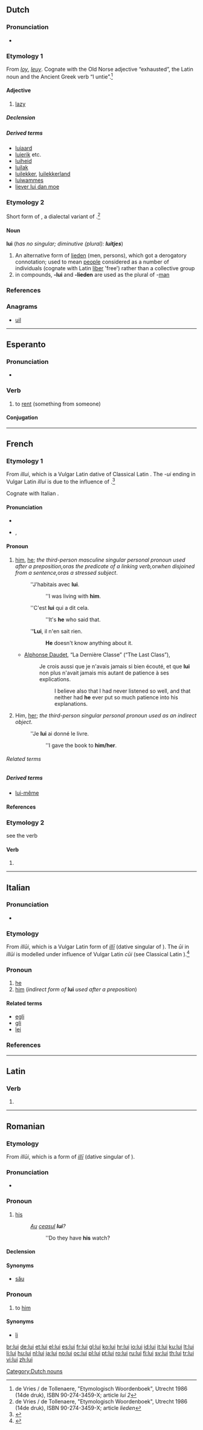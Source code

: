{{also|Lui}}
==Dutch==

===Pronunciation===
* {{audio|Nl-lui.ogg|audio}}

===Etymology 1===
From {{etyl|dum|nl}} ''[[loy]]'', ''[[leuy]]''. Cognate with the Old Norse adjective {{term|lúinn|lang=non}} “exhausted”, the Latin noun {{term|lues|luēs|lang=la|epidemy}} and the Ancient Greek verb {{term|λύω|sc=polytonic|lang=grc}} “I untie”.<ref>de Vries / de Tollenaere, "Etymologisch Woordenboek", Utrecht 1986 (14de druk), ISBN 90-274-3459-X; article ''lui 2''</ref>

====Adjective====
{{nl-adj}}

# [[lazy]]

=====Declension=====
{{nl-decl-adj}}

=====Derived terms=====
* [[luiaard]] {{m}}
* [[luierik]] {{m}} etc.
* [[luiheid]]
* [[luilak]] {{m}}
* [[luilekker]], [[luilekkerland]]
* [[luiwammes]] {{m}}
* [[liever lui dan moe]]

===Etymology 2===
Short form of {{term|luiden|lang=nl}}, a dialectal variant of  {{term|lieden|lang=nl}}.<ref>de Vries / de Tollenaere, "Etymologisch Woordenboek", Utrecht 1986 (14de druk), ISBN 90-274-3459-X; article ''lieden''</ref>

====Noun====
'''lui''' {{p}} (''has no singular; diminutive (plural): '''luitjes''''')

# An alternative form of [[lieden]] (men, persons), which got a derogatory connotation; used to mean [[people]] considered as a number of individuals (cognate with Latin [[liber]] 'free') rather than a collective group
# in compounds, '''-lui''' and '''-lieden''' are used as the plural of -[[man]]

===References===
<references/>

===Anagrams===
* [[uil#Dutch|uil]]

[[Category:Dutch nouns]]

----

==Esperanto==

===Pronunciation===
* {{IPA|/ˈlu.i/|lang=eo}}

===Verb===
{{eo-verb|lu}}

# {{transitive}} to [[rent]] (something from someone)

====Conjugation====
{{eo-conj|lu}}

----

==French==

===Etymology 1===
From {{etyl|VL.|fr}} ''illui'', which is a Vulgar Latin dative of Classical Latin {{term|ille|lang=la}}. The ''-ui'' ending in Vulgar Latin ''illui'' is due to the influence of {{term|cui|lang=la}}.<ref>{{reference-book | last = Dauzat | first = Albert | coauthors = Jean Dubois, Henri Mitterand | title = Nouveau dictionnaire étymologique | year = 1964 | publisher = Librairie Larousse | location = Paris | language = French | pages = | chapter = il }}</ref>

Cognate with Italian {{term|lui|lang=it}}.

====Pronunciation====
* {{audio|Fr-lui.ogg|audio}}
* {{IPA|/lɥi/|lang=fr}}, {{SAMPA|/lHi/}}

====Pronoun====
{{infl|fr|pronoun}}

# [[him]], [[he]]; ''the third-person masculine singular personal pronoun used after a preposition, ''or'' as the predicate of a linking verb, ''or'' when disjoined from a sentence, ''or'' as a stressed subject''.
#: ''J'habitais avec '''lui'''.
#:: ''I was living with '''him'''.
#: ''C'est '''lui''' qui a dit cela.
#:: ''It's '''he''' who said that.
#: '''''Lui''', il n'en sait rien.
#:: '''He''' doesn't know anything about it.
#* {{rfdate}} [[w:Alphonse Daudet|Alphonse Daudet]], “La Dernière Classe” (“The Last Class”),
#*: Je crois aussi que je n'avais jamais si bien écouté, et que '''lui''' non plus n'avait jamais mis autant de patience à ses explications.
#*:: I believe also that I had never listened so well, and that neither had '''he''' ever put so much patience into his explanations.
# Him, [[her]]; ''the third-person singular personal pronoun used as an indirect object''.
#: ''Je '''lui''' ai donné le livre.
#:: ''I gave the book to '''him/her'''.

======Related terms======
{{French personal pronouns}}

=====Derived terms=====
* [[lui-même]]

====References====
<references/>

===Etymology 2===
see the verb {{term|luire|lang=fr}}

====Verb====
{{fr-past participle|intr=1}}

# {{past participle of|luire|lang=fr}}

----

==Italian==

===Pronunciation===
* {{IPA|[ˈlui]|lang=it}}

===Etymology===
From {{etyl|VL.|it}} ''illūi'', which is a Vulgar Latin form of ''[[illi|illī]]'' (dative singular of {{term|ille|lang=la}}). The ''ūi'' in ''illūi'' is modelled under influence of Vulgar Latin ''cūi'' (see Classical Latin {{term|cui|lang=la}}).<ref>{{reference-book | last = Patota | first = Giuseppe | title = Lineamenti di grammatica storica dell'italiano | year = 2002 | publisher = il Mulino | location = Bologna | language = Italian | id = ISBN 88-15-08638-2 | pages = p. 130 | chapter = }}</ref>

===Pronoun===
{{infl|it|pronoun}}

# [[he]]
# [[him]] (''indirect form of'' '''lui''' ''used after a preposition'')

====Related terms====
* [[egli]]
* [[gli]]
* [[lei]]

===References===
<references/>

----

==Latin==

===Verb===
{{la-verb-form|luī}}

# {{conjugation of|luo|luō|1|s|perf|act|ind|lang=la}}


----

==Romanian==

===Etymology===
From {{etyl|VL.|ro}} ''illūi'', which is a form of {{etyl|la|ro}} ''[[illi|illī]]'' (dative singular of {{term|ille|lang=la}}).

===Pronunciation===
* {{IPA|/luj/|lang=ro}}

===Pronoun===
{{infl|ro|personal pronoun|genitive form of|el}}

# [[his]]
#: ''[[au|Au]] [[ceasul]] '''lui'''?''
#:: ''Do they have '''his''' watch?

====Declension====
{{ro-adj-1}}

====Synonyms====
* [[său]]

===Pronoun===
{{infl|ro|personal pronoun|stressed dative form of|el}}

# to [[him]]

====Synonyms====
* [[îi]] {{italbrac|unstressed form}}

[[br:lui]]
[[de:lui]]
[[et:lui]]
[[el:lui]]
[[es:lui]]
[[fr:lui]]
[[gl:lui]]
[[ko:lui]]
[[hr:lui]]
[[io:lui]]
[[id:lui]]
[[it:lui]]
[[ku:lui]]
[[lt:lui]]
[[li:lui]]
[[hu:lui]]
[[nl:lui]]
[[ja:lui]]
[[no:lui]]
[[oc:lui]]
[[pl:lui]]
[[pt:lui]]
[[ro:lui]]
[[ru:lui]]
[[fi:lui]]
[[sv:lui]]
[[th:lui]]
[[tr:lui]]
[[vi:lui]]
[[zh:lui]]